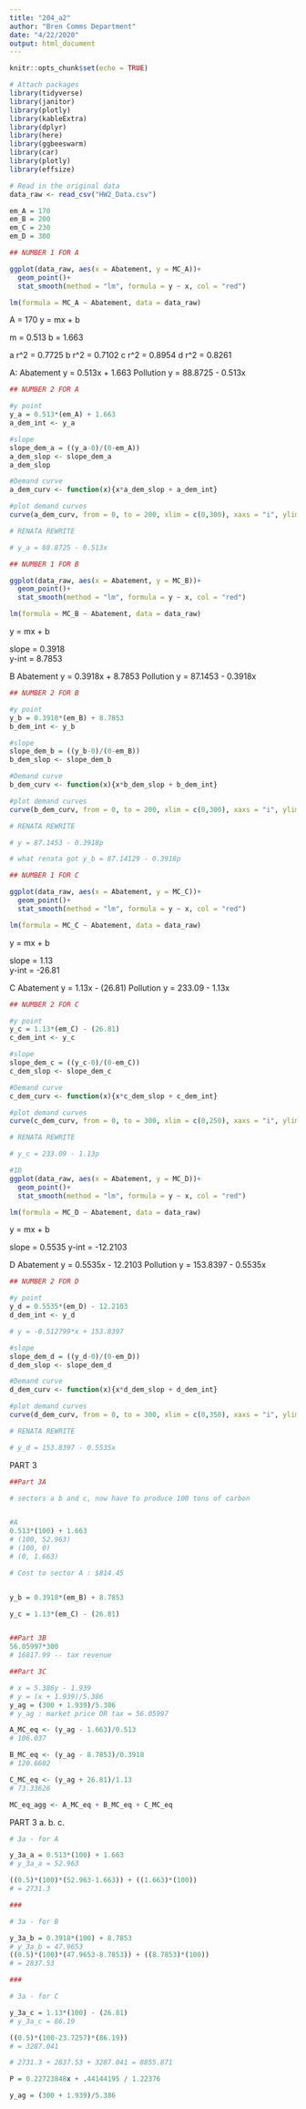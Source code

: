```yaml
---
title: "204_a2"
author: "Bren Comms Department"
date: "4/22/2020"
output: html_document
---
```


```r
knitr::opts_chunk$set(echo = TRUE)
```

```r
# Attach packages
library(tidyverse)
library(janitor)
library(plotly)
library(kableExtra)
library(dplyr)
library(here)
library(ggbeeswarm)
library(car)
library(plotly)
library(effsize)

# Read in the original data
data_raw <- read_csv("HW2_Data.csv")

em_A = 170
em_B = 200
em_C = 230
em_D = 300
```

```r
## NUMBER 1 FOR A

ggplot(data_raw, aes(x = Abatement, y = MC_A))+
  geom_point()+
  stat_smooth(method = "lm", formula = y ~ x, col = "red")

lm(formula = MC_A ~ Abatement, data = data_raw)
```

A = 170
y = mx + b

m = 0.513
b = 1.663

a r^2 = 0.7725
b r^2 = 0.7102
c r^2 = 0.8954
d r^2 = 0.8261

A: 
Abatement y = 0.513x + 1.663
Pollution y = 88.8725 - 0.513x

```r
## NUMBER 2 FOR A

#y point
y_a = 0.513*(em_A) + 1.663
a_dem_int <- y_a

#slope
slope_dem_a = ((y_a-0)/(0-em_A))
a_dem_slop <- slope_dem_a
a_dem_slop

#Demand curve
a_dem_curv <- function(x){x*a_dem_slop + a_dem_int}

#plot demand curves
curve(a_dem_curv, from = 0, to = 200, xlim = c(0,300), xaxs = "i", ylim = c(0,200), yaxs = "i",yaxs = "i", xlab = "Carbon Emitted (Tons)", ylab = "Price ($) per Ton")

# RENATA REWRITE

# y_a = 88.8725 - 0.513x

```


```r
## NUMBER 1 FOR B

ggplot(data_raw, aes(x = Abatement, y = MC_B))+
  geom_point()+
  stat_smooth(method = "lm", formula = y ~ x, col = "red")

lm(formula = MC_B ~ Abatement, data = data_raw)
```

y = mx + b

slope = 0.3918  
y-int = 8.7853

B
Abatement y = 0.3918x + 8.7853
Pollution y = 87.1453 - 0.3918x

```r
## NUMBER 2 FOR B

#y point
y_b = 0.3918*(em_B) + 8.7853
b_dem_int <- y_b

#slope
slope_dem_b = ((y_b-0)/(0-em_B))
b_dem_slop <- slope_dem_b

#Demand curve
b_dem_curv <- function(x){x*b_dem_slop + b_dem_int}

#plot demand curves
curve(b_dem_curv, from = 0, to = 200, xlim = c(0,300), xaxs = "i", ylim = c(0,200), yaxs = "i",yaxs = "i", xlab = "Carbon Emitted (Tons)", ylab = "Price ($) per Ton")

# RENATA REWRITE

# y = 87.1453 - 0.3918p

# what renata got y_b = 87.14129 - 0.3918p
```


```r
## NUMBER 1 FOR C

ggplot(data_raw, aes(x = Abatement, y = MC_C))+
  geom_point()+
  stat_smooth(method = "lm", formula = y ~ x, col = "red")

lm(formula = MC_C ~ Abatement, data = data_raw)
```

y = mx + b

slope = 1.13   
y-int = -26.81

C
Abatement y = 1.13x - (26.81)
Pollution y = 233.09 - 1.13x

```r
## NUMBER 2 FOR C

#y point
y_c = 1.13*(em_C) - (26.81)
c_dem_int <- y_c

#slope
slope_dem_c = ((y_c-0)/(0-em_C))
c_dem_slop <- slope_dem_c

#Demand curve
c_dem_curv <- function(x){x*c_dem_slop + c_dem_int}

#plot demand curves
curve(c_dem_curv, from = 0, to = 300, xlim = c(0,250), xaxs = "i", ylim = c(0,250), yaxs = "i",yaxs = "i", xlab = "Carbon Emitted (Tons)", ylab = "Price ($) per Ton")

# RENATA REWRITE

# y_c = 233.09 - 1.13p

```


```r
#1D
ggplot(data_raw, aes(x = Abatement, y = MC_D))+
  geom_point()+
  stat_smooth(method = "lm", formula = y ~ x, col = "red")

lm(formula = MC_D ~ Abatement, data = data_raw)
```

y = mx + b

slope = 0.5535
y-int = -12.2103

D
Abatement y = 0.5535x - 12.2103
Pollution y = 153.8397 - 0.5535x

```r
## NUMBER 2 FOR D

#y point
y_d = 0.5535*(em_D) - 12.2103
d_dem_int <- y_d

# y = -0.512799*x + 153.8397

#slope
slope_dem_d = ((y_d-0)/(0-em_D))
d_dem_slop <- slope_dem_d

#Demand curve
d_dem_curv <- function(x){x*d_dem_slop + d_dem_int}

#plot demand curves
curve(d_dem_curv, from = 0, to = 300, xlim = c(0,350), xaxs = "i", ylim = c(0,200), yaxs = "i",yaxs = "i", xlab = "Carbon Emitted (Tons)", ylab = "Price ($) per Ton")

# RENATA REWRITE

# y_d = 153.8397 - 0.5535x

```

PART 3

```r
##Part 3A

# sectors a b and c, now have to produce 100 tons of carbon


#A
0.513*(100) + 1.663
# (100, 52.963)
# (100, 0)
# (0, 1.663)

# Cost to sector A : $814.45


y_b = 0.3918*(em_B) + 8.7853

y_c = 1.13*(em_C) - (26.81)


##Part 3B
56.05997*300
# 16817.99 -- tax revenue

##Part 3C

# x = 5.386y - 1.939
# y = (x + 1.939)/5.386
y_ag = (300 + 1.939)/5.386
# y_ag : market price OR tax = 56.05997

A_MC_eq <- (y_ag - 1.663)/0.513
# 106.037

B_MC_eq <- (y_ag - 8.7853)/0.3918
# 120.6602

C_MC_eq <- (y_ag + 26.81)/1.13
# 73.33626

MC_eq_agg <- A_MC_eq + B_MC_eq + C_MC_eq
```

PART 3
a. 
b.
c. 

```r
# 3a - for A

y_3a_a = 0.513*(100) + 1.663
# y_3a_a = 52.963

((0.5)*(100)*(52.963-1.663)) + ((1.663)*(100))
# = 2731.3

###

# 3a - for B

y_3a_b = 0.3918*(100) + 8.7853
# y_3a_b = 47.9653
((0.5)*(100)*(47.9653-8.7853)) + ((8.7853)*(100))
# = 2837.53

###

# 3a - for C

y_3a_c = 1.13*(100) - (26.81)
# y_3a_c = 86.19

((0.5)*(100-23.7257)*(86.19))
# = 3287.041

# 2731.3 + 2837.53 + 3287.041 = 8855.871

P = 0.22723848x + .44144195 / 1.22376

y_ag = (300 + 1.939)/5.386

```
